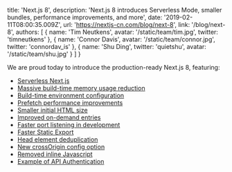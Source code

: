   title: 'Next.js 8',
  description:
    'Next.js 8 introduces Serverless Mode, smaller bundles, performance improvements, and more',
  date: '2019-02-11T08:00:35.009Z',
  url: 'https://nextjs-cn.com/blog/next-8',
  link: '/blog/next-8',
  authors: [
    {
      name: 'Tim Neutkens',
      avatar: '/static/team/tim.jpg',
      twitter: 'timneutkens'
    },
    {
      name: 'Connor Davis',
      avatar: '/static/team/connor.jpg',
      twitter: 'connordav_is'
    },
    {
      name: 'Shu Ding',
      twitter: 'quietshu',
      avatar: '/static/team/shu.jpg'
    }
  ]
}

We are proud today to introduce the production-ready Next.js 8, featuring:

- [Serverless Next.js](#serverless-nextjs)
- [Massive build-time memory usage reduction](#massive-build-time-memory-usage-reduction)
- [Build-time environment configuration](#build-time-environment-configuration)
- [Prefetch performance improvements](#prefetch-performance-improvements)
- [Smaller initial HTML size](#smaller-initial-html-size)
- [Improved on-demand entries](#improved-on-demand-entries)
- [Faster port listening in development](#faster-port-listening-in-development)
- [Faster Static Export](#faster-static-export)
- [Head element deduplication](#head-element-deduplication)
- [New crossOrigin config option](#new-crossorigin-config-option)
- [Removed inline Javascript](#removed-inline-javascript)
- [Example of API Authentication](#example-of-api-authentication)

